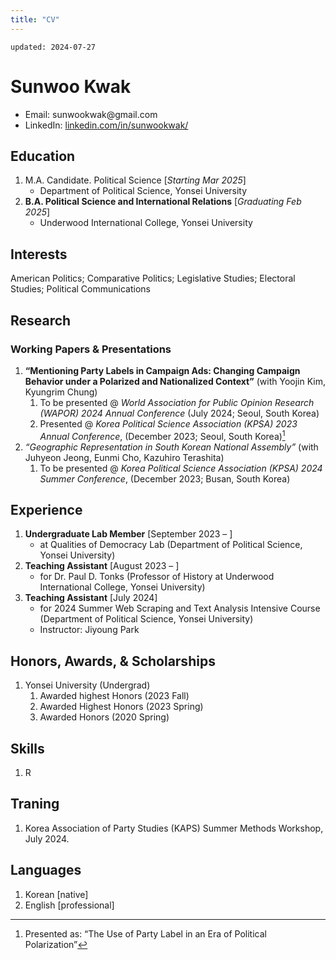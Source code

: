 ```yaml
---
title: "CV"
---
```


`updated: 2024-07-27`

# Sunwoo Kwak
- Email: sunwookwak@gmail.com
- LinkedIn: [linkedin.com/in/sunwookwak/](https://www.linkedin.com/in/sunwookwak/)

## Education
1. M.A. Candidate. Political Science [*Starting Mar 2025*]
	- Department of Political Science, Yonsei University
2. **B.A. Political Science and International Relations** [*Graduating Feb 2025*]
	- Underwood International College, Yonsei University

## Interests
American Politics; Comparative Politics; Legislative Studies; Electoral Studies; Political Communications

## Research
### Working Papers & Presentations
1. **"Mentioning Party Labels in Campaign Ads: Changing Campaign Behavior under a Polarized and Nationalized Context"** (with Yoojin Kim, Kyungrim Chung)
	1. To be presented @ *World Association for Public Opinion Research (WAPOR) 2024 Annual Conference* (July 2024; Seoul, South Korea)
	1. Presented @ *Korea Political Science Association (KPSA) 2023 Annual Conference*, (December 2023; Seoul, South Korea)[^fn.240727.171145]
2. *"Geographic Representation in South Korean National Assembly"* (with Juhyeon Jeong, Eunmi Cho, Kazuhiro Terashita)
	1. To be presented @ *Korea Political Science Association (KPSA) 2024 Summer Conference*, (December 2023; Busan, South Korea)

## Experience
1. **Undergraduate Lab Member** [September 2023 – ]
	- at Qualities of Democracy Lab (Department of Political Science, Yonsei University) 
2. **Teaching Assistant** [August 2023 – ]
	- for Dr. Paul D. Tonks (Professor of History at Underwood International College, Yonsei University) 
3. **Teaching Assistant** [July 2024]
	- for 2024 Summer Web Scraping and Text Analysis Intensive Course (Department of Political Science, Yonsei University)
	- Instructor: Jiyoung Park

## Honors, Awards, & Scholarships
1. Yonsei University (Undergrad)
	1. Awarded highest Honors (2023 Fall)
	2. Awarded Highest Honors (2023 Spring)
	3. Awarded Honors (2020 Spring)

## Skills
1. R

## Traning
1. Korea Association of Party Studies (KAPS) Summer Methods Workshop, July 2024.

## Languages
1. Korean [native]
2. English [professional]



[^fn.240727.171145]: Presented as: "The Use of Party Label in an Era of Political Polarization"